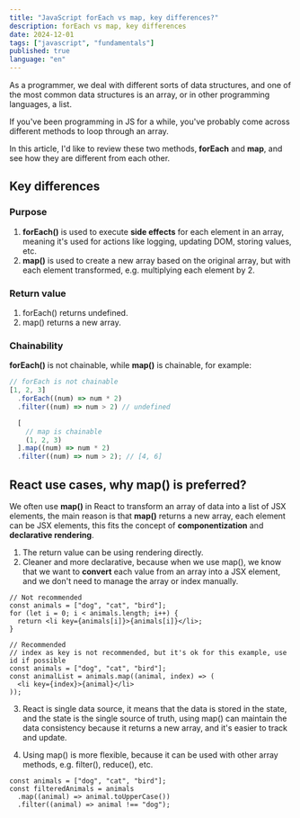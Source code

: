```yaml
---
title: "JavaScript forEach vs map, key differences?"
description: forEach vs map, key differences
date: 2024-12-01
tags: ["javascript", "fundamentals"]
published: true
language: "en"
---
```


As a programmer, we deal with different sorts of data structures, and one of the most common data structures is an array, or in other programming languages, a list.

If you've been programming in JS for a while, you've probably come across different methods to loop through an array.

In this article, I'd like to review these two methods, **forEach** and **map**, and see how they are different from each other.

## Key differences

### Purpose

1. **forEach()** is used to execute **side effects** for each element in an array, meaning it's used for actions like logging, updating DOM, storing values, etc.
2. **map()** is used to create a new array based on the original array, but with each element transformed, e.g. multiplying each element by 2.

### Return value

1. forEach() returns undefined.
2. map() returns a new array.

### Chainability

**forEach()** is not chainable, while **map()** is chainable, for example:

```ts
// forEach is not chainable
[1, 2, 3]
  .forEach((num) => num * 2)
  .filter((num) => num > 2) // undefined

  [
    // map is chainable
    (1, 2, 3)
  ].map((num) => num * 2)
  .filter((num) => num > 2); // [4, 6]
```

## React use cases, why map() is preferred?

We often use **map()** in React to transform an array of data into a list of JSX elements, the main reason is that **map()** returns a new array, each element can be JSX elements, this fits the concept of **componentization** and **declarative rendering**.

1. The return value can be using rendering directly.
2. Cleaner and more declarative, because when we use map(), we know that we want to **convert** each value from an array into a JSX element, and we don't need to manage the array or index manually.

```tsx
// Not recommended
const animals = ["dog", "cat", "bird"];
for (let i = 0; i < animals.length; i++) {
  return <li key={animals[i]}>{animals[i]}</li>;
}

// Recommended
// index as key is not recommended, but it's ok for this example, use id if possible
const animals = ["dog", "cat", "bird"];
const animalList = animals.map((animal, index) => (
  <li key={index}>{animal}</li>
));
```

3. React is single data source, it means that the data is stored in the state, and the state is the single source of truth, using map() can maintain the data consistency because it returns a new array, and it's easier to track and update.

4. Using map() is more flexible, because it can be used with other array methods, e.g. filter(), reduce(), etc.

```tsx
const animals = ["dog", "cat", "bird"];
const filteredAnimals = animals
  .map((animal) => animal.toUpperCase())
  .filter((animal) => animal !== "dog");
```
